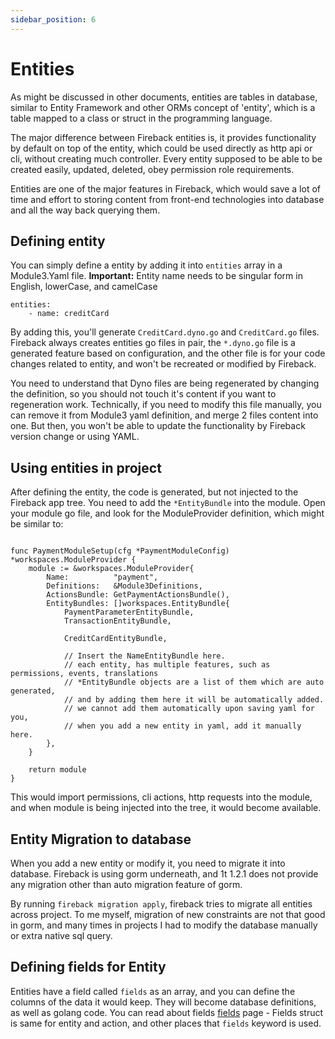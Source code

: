 ```yaml
---
sidebar_position: 6
---
```


# Entities

As might be discussed in other documents, entities are tables in database, similar to Entity Framework
and other ORMs concept of 'entity', which is a table mapped to a class or struct in the programming language.

The major difference between Fireback entities is, it provides functionality by default on top of the entity,
which could be used directly as http api or cli, without creating much controller. Every entity supposed
to be able to be created easily, updated, deleted, obey permission role requirements.

Entities are one of the major features in Fireback, which would save a lot of time and effort to storing content from front-end technologies into database and all the way back querying them.

## Defining entity

You can simply define a entity by adding it into `entities` array in a Module3.Yaml file.
**Important:** Entity name needs to be singular form in English, lowerCase, and camelCase

```
entities:
    - name: creditCard
```

By adding this, you'll generate `CreditCard.dyno.go` and `CreditCard.go` files. Fireback always creates
entities go files in pair, the `*.dyno.go` file is a generated feature based on configuration, and the other file is for your code changes related to entity, and won't be recreated or modified by Fireback.

You need to understand that Dyno files are being regenerated by changing the definition, so you should
not touch it's content if you want to regeneration work. Technically, if you need to modify this file
manually, you can remove it from Module3 yaml definition, and merge 2 files content into one. But then, you won't be able to update the functionality by Fireback version change or using YAML.

## Using entities in project

After defining the entity, the code is generated, but not injected to the Fireback app tree. You need to add the `*EntityBundle` into the module. Open your module go file, and look for the ModuleProvider
definition, which might be similar to:

```

func PaymentModuleSetup(cfg *PaymentModuleConfig) *workspaces.ModuleProvider {
	module := &workspaces.ModuleProvider{
		Name:          "payment",
		Definitions:   &Module3Definitions,
		ActionsBundle: GetPaymentActionsBundle(),
		EntityBundles: []workspaces.EntityBundle{
			PaymentParameterEntityBundle,
			TransactionEntityBundle,

            CreditCardEntityBundle,

			// Insert the NameEntityBundle here.
			// each entity, has multiple features, such as permissions, events, translations
			// *EntityBundle objects are a list of them which are auto generated,
			// and by adding them here it will be automatically added.
			// we cannot add them automatically upon saving yaml for you,
			// when you add a new entity in yaml, add it manually here.
		},
	}

	return module
}
```

This would import permissions, cli actions, http requests into the module, and when module is being
injected into the tree, it would become available.

## Entity Migration to database

When you add a new entity or modify it, you need to migrate it into database. Fireback is using gorm underneath, and 1t 1.2.1 does not provide any migration other than auto migration feature of gorm.

By running `fireback migration apply`, fireback tries to migrate all entities across project.
To me myself, migration of new constraints are not that good in gorm, and many times in projects
I had to modify the database manually or extra native sql query.

## Defining fields for Entity

Entities have a field called `fields` as an array, and you can define the columns of the data it would
keep. They will become database definitions, as well as golang code. You can read about fields [fields](fields) page - Fields struct is same for entity and action, and other places that `fields` keyword is used.